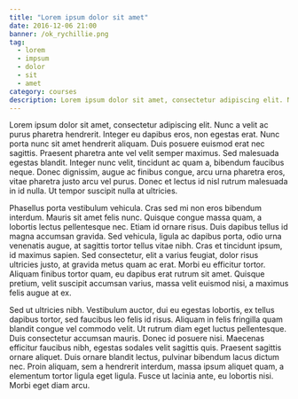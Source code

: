 ```yaml
---
title: "Lorem ipsum dolor sit amet"
date: 2016-12-06 21:00
banner: /ok_rychillie.png
tag:
  - lorem
  - impsum
  - dolor
  - sit
  - amet
category: courses
description: Lorem ipsum dolor sit amet, consectetur adipiscing elit. Nunc a velit ac purus pharetra hendrerit.
---
```


Lorem ipsum dolor sit amet, consectetur adipiscing elit. Nunc a velit ac purus pharetra hendrerit. Integer eu dapibus eros, non egestas erat. Nunc porta nunc sit amet hendrerit aliquam. Duis posuere euismod erat nec sagittis. Praesent pharetra ante vel velit semper maximus. Sed malesuada egestas blandit. Integer nunc velit, tincidunt ac quam a, bibendum faucibus neque. Donec dignissim, augue ac finibus congue, arcu urna pharetra eros, vitae pharetra justo arcu vel purus. Donec et lectus id nisl rutrum malesuada in id nulla. Ut tempor suscipit nulla at ultricies.

Phasellus porta vestibulum vehicula. Cras sed mi non eros bibendum interdum. Mauris sit amet felis nunc. Quisque congue massa quam, a lobortis lectus pellentesque nec. Etiam id ornare risus. Duis dapibus tellus id magna accumsan gravida. Sed vehicula, ligula ac dapibus porta, odio urna venenatis augue, at sagittis tortor tellus vitae nibh. Cras et tincidunt ipsum, id maximus sapien. Sed consectetur, elit a varius feugiat, dolor risus ultricies justo, at gravida metus quam ac erat. Morbi eu efficitur tortor. Aliquam finibus tortor quam, eu dapibus erat rutrum sit amet. Quisque pretium, velit suscipit accumsan varius, massa velit euismod nisi, a maximus felis augue at ex.

Sed ut ultricies nibh. Vestibulum auctor, dui eu egestas lobortis, ex tellus dapibus tortor, sed faucibus leo felis id risus. Aliquam in felis fringilla quam blandit congue vel commodo velit. Ut rutrum diam eget luctus pellentesque. Duis consectetur accumsan mauris. Donec id posuere nisi. Maecenas efficitur faucibus nibh, egestas sodales velit sagittis quis. Praesent sagittis ornare aliquet. Duis ornare blandit lectus, pulvinar bibendum lacus dictum nec. Proin aliquam, sem a hendrerit interdum, massa ipsum aliquet quam, a elementum tortor ligula eget ligula. Fusce ut lacinia ante, eu lobortis nisi. Morbi eget diam arcu.
